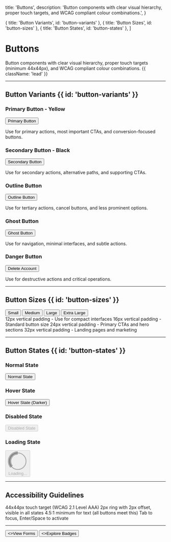   title: 'Buttons',
  description:
    'Button components with clear visual hierarchy, proper touch targets, and WCAG compliant colour combinations.',
}

  { title: 'Button Variants', id: 'button-variants' },
  { title: 'Button Sizes', id: 'button-sizes' },
  { title: 'Button States', id: 'button-states' },
]

# Buttons

Button components with clear visual hierarchy, proper touch targets (minimum 44x44px), and WCAG compliant colour combinations. {{ className: 'lead' }}

---

## Button Variants {{ id: 'button-variants' }}

### Primary Button - Yellow

<div className="not-prose mt-6 flex flex-wrap gap-4">
  <button className="rounded-lg bg-[#FFCB05] px-6 py-3 font-semibold text-zinc-900 transition-all hover:bg-[#D97706] focus:outline-none focus:ring-2 focus:ring-[#FFCB05] focus:ring-offset-2">
    Primary Button
  </button>
</div>

Use for primary actions, most important CTAs, and conversion-focused buttons.

### Secondary Button - Black

<div className="not-prose mt-6 flex flex-wrap gap-4">
  <button className="rounded-lg bg-zinc-900 px-6 py-3 font-semibold text-white transition-all hover:bg-zinc-700 focus:outline-none focus:ring-2 focus:ring-zinc-900 focus:ring-offset-2 dark:bg-white dark:text-zinc-900 dark:hover:bg-zinc-200">
    Secondary Button
  </button>
</div>

Use for secondary actions, alternative paths, and supporting CTAs.

### Outline Button

<div className="not-prose mt-6 flex flex-wrap gap-4">
  <button className="rounded-lg border-2 border-zinc-900 bg-transparent px-6 py-3 font-semibold text-zinc-900 transition-all hover:bg-zinc-900 hover:text-white focus:outline-none focus:ring-2 focus:ring-zinc-900 focus:ring-offset-2 dark:border-white dark:text-white dark:hover:bg-white dark:hover:text-zinc-900">
    Outline Button
  </button>
</div>

Use for tertiary actions, cancel buttons, and less prominent options.

### Ghost Button

<div className="not-prose mt-6 flex flex-wrap gap-4">
  <button className="rounded-lg px-6 py-3 font-semibold text-zinc-900 transition-all hover:bg-zinc-100 focus:outline-none focus:ring-2 focus:ring-zinc-900 focus:ring-offset-2 dark:text-white dark:hover:bg-zinc-800">
    Ghost Button
  </button>
</div>

Use for navigation, minimal interfaces, and subtle actions.

### Danger Button

<div className="not-prose mt-6 flex flex-wrap gap-4">
  <button className="rounded-lg bg-red-600 px-6 py-3 font-semibold text-white transition-all hover:bg-red-700 focus:outline-none focus:ring-2 focus:ring-red-600 focus:ring-offset-2">
    Delete Account
  </button>
</div>

Use for destructive actions and critical operations.

---

## Button Sizes {{ id: 'button-sizes' }}

<div className="not-prose mt-6 flex flex-wrap items-center gap-4">
  <button className="rounded-lg bg-[#FFCB05] px-3 py-1.5 text-sm font-semibold text-zinc-900">
    Small
  </button>
  <button className="rounded-lg bg-[#FFCB05] px-4 py-2 text-base font-semibold text-zinc-900">
    Medium
  </button>
  <button className="rounded-lg bg-[#FFCB05] px-6 py-3 text-base font-semibold text-zinc-900">
    Large
  </button>
  <button className="rounded-lg bg-[#FFCB05] px-8 py-4 text-lg font-semibold text-zinc-900">
    Extra Large
  </button>
</div>

<Properties>
  <Property name="Small">
    12px vertical padding - Use for compact interfaces
  </Property>
  <Property name="Medium">
    16px vertical padding - Standard button size
  </Property>
  <Property name="Large">
    24px vertical padding - Primary CTAs and hero sections
  </Property>
  <Property name="Extra Large">
    32px vertical padding - Landing pages and marketing
  </Property>
</Properties>

---

## Button States {{ id: 'button-states' }}

### Normal State

<div className="not-prose mt-6">
  <button className="rounded-lg bg-[#FFCB05] px-6 py-3 font-semibold text-zinc-900">
    Normal State
  </button>
</div>

### Hover State

<div className="not-prose mt-6">
  <button className="rounded-lg bg-[#D97706] px-6 py-3 font-semibold text-zinc-900">
    Hover State (Darker)
  </button>
</div>

### Disabled State

<div className="not-prose mt-6">
  <button className="cursor-not-allowed rounded-lg bg-zinc-200 px-6 py-3 font-semibold text-zinc-400 dark:bg-zinc-800 dark:text-zinc-600" disabled>
    Disabled State
  </button>
</div>

### Loading State

<div className="not-prose mt-6">
  <button className="flex items-center gap-2 rounded-lg bg-[#FFCB05] px-6 py-3 font-semibold text-zinc-900" disabled>
    <svg className="h-5 w-5 animate-spin" viewBox="0 0 24 24" fill="none">
      <circle className="opacity-25" cx="12" cy="12" r="10" stroke="currentColor" strokeWidth="4"></circle>
      <path className="opacity-75" fill="currentColor" d="M4 12a8 8 0 018-8V0C5.373 0 0 5.373 0 12h4zm2 5.291A7.962 7.962 0 014 12H0c0 3.042 1.135 5.824 3 7.938l3-2.647z"></path>
    </svg>
    Loading...
  </button>
</div>

---

## Accessibility Guidelines

<Properties>
  <Property name="Minimum Size">
    44x44px touch target (WCAG 2.1 Level AAA)
  </Property>
  <Property name="Focus Indicator">
    2px ring with 2px offset, visible in all states
  </Property>
  <Property name="Contrast Ratio">
    4.5:1 minimum for text (all buttons meet this)
  </Property>
  <Property name="Keyboard Accessible">
    Tab to focus, Enter/Space to activate
  </Property>
</Properties>

---

<div className="not-prose mt-12 flex gap-3">
  <Button href="/forms" arrow="right">
    <>View Forms</>
  </Button>
  <Button href="/badges" variant="outline">
    <>Explore Badges</>
  </Button>
</div>
